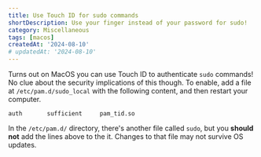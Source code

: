 ```yaml
---
title: Use Touch ID for sudo commands
shortDescription: Use your finger instead of your password for sudo!
category: Miscellaneous
tags: [macos]
createdAt: '2024-08-10'
# updatedAt: '2024-08-10'
---
```


Turns out on MacOS you can use Touch ID to authenticate `sudo` commands! No clue
about the security implications of this though. To enable, add a file at
`/etc/pam.d/sudo_local` with the following content, and then restart your
computer.

```text title="/etc/pam.d/sudo_local"
auth       sufficient     pam_tid.so
```

<Note variant="warning">

In the `/etc/pam.d/` directory, there's another file called `sudo`, but you
**should not** add the lines above to the it. Changes to that file may not
survive OS updates.

</Note>
